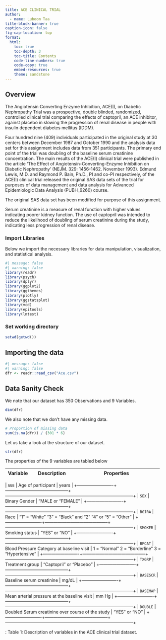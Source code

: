 ---
title: ACE CLINICAL TRIAL
author:
  - name: Luboom Taa
title-block-banner: true
caption-icon: false
fig-cap-location: top
format:
  html:
    toc: true
    toc-depth: 3
    toc-title: Contents
    code-line-numbers: true
    code-copy: true
    embed-resources: true
    theme: sandstone
---
## Overview

The Angiotensin Converting Enzyme Inhibition, ACE(I), on Diabetic Nephropathy Trial was a prospective, double blinded, randomized, controlled clinical trial comparing the effects of captopril, an ACE inhibitor, against placebo in slowing the progression of renal disease in people with insulin dependent diabetes mellitus (IDDM).

Four hundred nine (409) individuals participated in the original study at 30 centers between December 1987 and October 1990 and the analysis data set for this assignment includes data from 351 participants. The primary end point of the trial was doubling of the baseline serum creatinine concentration. The main results of the ACE(I) clinical trial were published in the article ‘The Effect of Angiotensin-Converting-Enzyme Inhibition on Diabetic Nephropathy’ (NEJM. 329: 1456-1462. November 1993). Edmund Lewis, M.D. and Raymond P. Bain, Ph.D., PI and co-PI respectively, of the ACE(I) clinical trial released the original SAS data sets of the trial for purposes of data management and data analysis for Advanced Epidemiologic Data Analysis (PUBH_6260) course. 

The original SAS data set has been modified for purpose of this assignment.

Serum creatinine is a measure of renal function with higher values indicating poorer kidney function. The use of captopril was intended to reduce the likelihood of doubling of serum creatinine during the study, indicating less progression of renal disease.

### Import Libraries

Below we import the necessary libraries for data manipulation, visualization, and statistical analysis.

```{r}
#| message: false
#| warning: false
library(readr)
library(psych)
library(dplyr)
library(ggplot2)
library(ggthemes)
library(plotly)
library(ggstatsplot)
library(vcd)
library(epitools)
library(lmtest)
```
### Set working directory

```{r}
setwd(getwd())
```

## Importing the data

```{r}
#| message: false
#| warning: false
dfr <- readr::read_csv("Ace.csv")
```

## Data Sanity Check

We note that our dataset  has $350$ Observations and $9$ Variables.

```{r}
dim(dfr)
```

We also note that we don't have any missing data.

```{r}
# Proportion of missing data
sum(is.na(dfr)) / (301 * 6)
```

Let us take a look at the structure of our dataset.
```{r}
str(dfr)
```

The properties of the $9$ variables are tabled below

+-------------------------+--------------------------------------------+-----------------------------------------------------------------------------------------+
| Variable                | Description                                | Properties                                                                              |
+=========================+============================================+=========================================================================================+
  | $\texttt{AGE}$          | Age of participant                         | years                                                                                   |
+-------------------------+--------------------------------------------+-----------------------------------------------------------------------------------------+
    | $\texttt{SEX}$          | Binary Gender                       | “MALE or “FEMALE”                                                                                   |
 +-------------------------+--------------------------------------------+-----------------------------------------------------------------------------------------+
    | $\texttt{BGIRA}$          | Race                       | "1" = "White" "3" = "Black" and "2" "4" or "5" = "Other"                                                                                   | 
+-------------------------+--------------------------------------------+-----------------------------------------------------------------------------------------+
    | $\texttt{SMOKER}$     | Smoking status                       | “YES” or “NO”                                                                                    |
+-------------------------+--------------------------------------------+-----------------------------------------------------------------------------------------+
    | $\texttt{BPCAT}$   | Blood Pressure Category at baseline visit    | 1 = "Normal" 2 = "Borderline" 3 = "Hypertensive"                                                                                   |
+-------------------------+--------------------------------------------+-----------------------------------------------------------------------------------------+
    | $\texttt{TXGRP}$    | Treatment group                            | “Captopril” or “Placebo”                                                                |
+-------------------------+--------------------------------------------+-----------------------------------------------------------------------------------------+
    | $\texttt{BASESCR}$   | Baseline serum creatinine                  | mg/dL                                                                                   |
+-------------------------+--------------------------------------------+-----------------------------------------------------------------------------------------+
    | $\texttt{BASEMAP}$       | Mean arterial pressure at the baseline visit         | mm Hg                                                                                  |
+-------------------------+--------------------------------------------+-----------------------------------------------------------------------------------------+
    | $\texttt{DOUBLE}$         | Doubled Serum creatinine over course of the study | “YES” or “NO”                                              |
+-------------------------+--------------------------------------------+-----------------------------------------------------------------------------------------+

: Table 1: Description of variables in the ACE clinical trial dataset.

  
 

 


